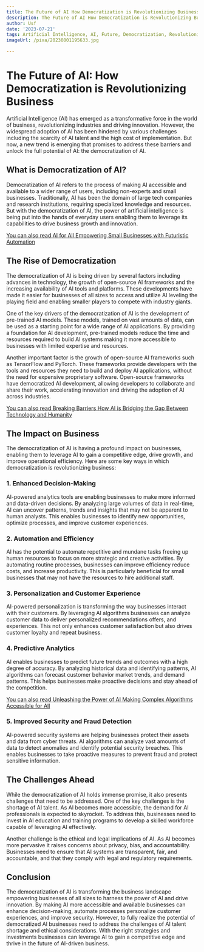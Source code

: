 ```yaml
---
title: The Future of AI How Democratization is Revolutionizing Business
description: The Future of AI How Democratization is Revolutionizing Business
author: Usf
date: '2023-07-21'
tags: Artificial Intelligence, AI, Future, Democratization, Revolutionizing Business
imageUrl: /pixa/20230801195633.jpg

---
```

# The Future of AI: How Democratization is Revolutionizing Business

Artificial Intelligence (AI) has emerged as a  transformative force in the  world of business,  revolutionizing  industries and  driving innovation.  However, the widespread adoption of AI has been hindered by various challenges including the scarcity  of AI talent and the high cost of implementation.  But now, a new trend is emerging that promises to  address  these barriers and unlock the full  potential of AI: the democratization  of AI.

## What is Democratization of AI?

Democratization of AI refers to the process of making AI  accessible and available to a wider range of users, including non-experts and small  businesses. Traditionally, AI has been the domain of large  tech companies and research  institutions, requiring specialized  knowledge and resources.  But with  the democratization of AI, the power of artificial intelligence is being put into the  hands of everyday users  enabling them to leverage its capabilities to drive business growth and innovation.

[You  can also read AI for All Empowering Small Businesses with  Futuristic Automation](AI%20for%20All%20Empowering%20Small%20Businesses%20with%20Futuristic%20Automation)


## The Rise of Democratization

The democratization of AI is being driven by several factors including advances in technology, the  growth of open-source AI frameworks and the increasing availability of AI tools and platforms. These developments have made it easier for businesses of all  sizes to access and utilize AI leveling the playing field and enabling smaller  players to compete  with industry giants.

One of  the key drivers of the democratization of AI is the development of pre-trained AI models. These models, trained on vast amounts of data, can be used as a starting point for a wide  range of AI applications. By providing a foundation for AI development, pre-trained models reduce the time and resources required to  build AI systems making it more accessible to businesses with limited expertise and resources.

Another important factor is the growth of open-source AI  frameworks such  as TensorFlow and PyTorch. These frameworks provide developers with the tools and resources they need to build and deploy AI applications, without the need for expensive proprietary software. Open-source frameworks have democratized AI development,  allowing developers to  collaborate  and share their work, accelerating innovation and  driving the adoption of AI across  industries.

[You can also read  Breaking Barriers How  AI is Bridging  the Gap Between Technology and Humanity](Breaking%20Barriers%20How%20AI%20is%20Bridging%20the%20Gap%20Between%20Technology%20and%20Humanity)


## The Impact on Business

The democratization  of AI is having a profound impact on businesses, enabling them to leverage  AI to gain a competitive edge, drive growth, and improve operational efficiency. Here are some  key ways in which democratization is revolutionizing business:

### 1.  Enhanced Decision-Making

AI-powered analytics tools  are enabling businesses  to make more informed and data-driven decisions. By analyzing  large volumes of data in real-time, AI can uncover patterns, trends and insights that may not be apparent to  human analysts. This enables businesses to identify new opportunities, optimize processes, and  improve customer experiences.

###  2. Automation and Efficiency

AI has the potential to automate repetitive and mundane  tasks freeing up human resources to focus  on more strategic and creative activities. By automating  routine processes, businesses can improve efficiency reduce costs, and  increase productivity. This is particularly beneficial for small businesses that may not have the resources to  hire additional staff.

### 3. Personalization and  Customer Experience

AI-powered personalization is transforming the way businesses interact with their customers. By leveraging AI algorithms businesses can analyze customer data to deliver personalized recommendations offers, and experiences. This not only enhances  customer satisfaction but  also drives customer loyalty and repeat business.

### 4. Predictive Analytics

AI enables businesses to predict future trends and outcomes with a high degree of accuracy. By  analyzing historical data and identifying patterns, AI algorithms can forecast customer behavior market trends, and demand patterns. This  helps businesses  make proactive decisions and  stay ahead of the competition.

[You can also read Unleashing the Power of AI Making Complex Algorithms Accessible for All](Unleashing%20the%20Power%20of%20AI%20Making%20Complex%20Algorithms%20Accessible%20for%20All)


### 5. Improved Security  and  Fraud  Detection

AI-powered security systems are helping businesses protect their assets and data from cyber threats. AI algorithms can analyze vast amounts of data to detect  anomalies and identify potential security breaches. This enables businesses to take proactive measures to prevent fraud and protect  sensitive  information.

## The Challenges Ahead

While  the democratization  of AI  holds immense promise, it also presents challenges that need to be addressed. One of the key  challenges is the shortage  of  AI talent. As AI becomes more accessible, the demand for AI professionals is expected to skyrocket. To address this, businesses need to invest in AI education and training programs to develop a  skilled workforce capable  of leveraging  AI effectively.

Another challenge is the ethical and legal implications of AI. As AI becomes more pervasive it raises concerns about privacy, bias,  and accountability. Businesses need to ensure that AI systems are transparent, fair, and  accountable, and that they comply with  legal and  regulatory requirements.

## Conclusion

The democratization of AI is transforming the business landscape empowering businesses of all sizes to harness the power of AI and drive innovation. By making AI more accessible and  available businesses can enhance decision-making,  automate processes personalize customer experiences, and improve security. However,  to fully realize the potential of democratized AI businesses need to address the challenges of AI talent shortage and ethical considerations. With the right  strategies  and investments businesses can leverage  AI to gain a competitive edge and thrive in the future of AI-driven business.